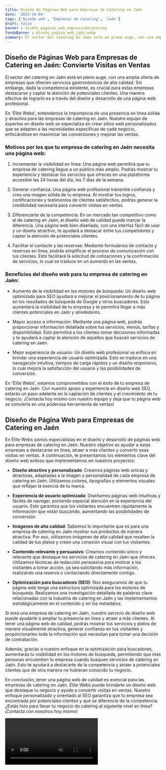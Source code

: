 ```yaml
---
title: Diseño de Páginas Web para Empresas de Catering en Jaén
date: '2023-10-04'
tags: ['Diseño web', 'Empresas de Catering', 'Jaén']
draft: false
banner : diseño_paginas_web_empresasdecatering
fondoBanner : diseño_pagina_web_jaén.webp
summary: El sector del catering en Jaén está en pleno auge, con una amplia oferta de empresas que ofrecen servicios gastronómicos de alta calidad. Sin embargo, dada la competencia existente, es crucial para estas empresas destacarse y captar la atención de potenciales clientes. Una manera efectiva de lograrlo es a través del diseño y desarrollo de una página web profesional.
---
```


## Diseño de Páginas Web para Empresas de Catering en Jaén: Convierte Visitas en Ventas

El sector del catering en Jaén está en pleno auge, con una amplia oferta de empresas que ofrecen servicios gastronómicos de alta calidad. Sin embargo, dada la competencia existente, es crucial para estas empresas destacarse y captar la atención de potenciales clientes. Una manera efectiva de lograrlo es a través del diseño y desarrollo de una página web profesional.

En 'Élite Webs', entendemos la importancia de una presencia en línea sólida y atractiva para las empresas de catering en Jaén. Nuestro equipo de expertos en diseño web se especializa en crear sitios web personalizados que se adapten a las necesidades específicas de cada negocio, enfocándose en maximizar las conversiones y mejorar las ventas.

### Motivos por los que tu empresa de catering en Jaén necesita una página web:

1. Incrementar la visibilidad en línea: Una página web permitirá que tu empresa de catering llegue a un público más amplio. Podrás mostrar tu experiencia y destacar los servicios que ofreces en una plataforma accesible las 24 horas del día, los 7 días de la semana.

2. Generar confianza: Una página web profesional transmite confianza y crea una imagen sólida de tu empresa. Al mostrar tus logros, certificaciones y testimonios de clientes satisfechos, podrás generar la credibilidad necesaria para convertir visitas en ventas.

3. Diferenciarte de la competencia: En un mercado tan competitivo como el de catering en Jaén, el diseño web de calidad puede marcar la diferencia. Una página web bien diseñada, con una interfaz fácil de usar y un diseño atractivo, te ayudará a destacar entre tus competidores y captar la atención de potenciales clientes.

4. Facilitar el contacto y las reservas: Mediante formularios de contacto y reservas en línea, podrás simplificar el proceso de comunicación con tus clientes. Esto facilitará la solicitud de cotizaciones y la confirmación de servicios, lo cual se traduce en un aumento en las ventas.

### Beneficios del diseño web para tu empresa de catering en Jaén:

- Aumento de la visibilidad en los motores de búsqueda: Un diseño web optimizado para SEO ayudará a mejorar el posicionamiento de tu página en los resultados de búsqueda de Google y otros buscadores. Esto aumentará la visibilidad de tu empresa y te permitirá llegar a más clientes potenciales en Jaén y alrededores.

- Mayor acceso a información: Mediante una página web, podrás proporcionar información detallada sobre tus servicios, menús, tarifas y disponibilidad. Esto permitirá a los clientes tomar decisiones informadas y te ayudará a captar la atención de aquellos que buscan servicios de catering en Jaén.

- Mejor experiencia de usuario: Un diseño web profesional se enfoca en brindar una experiencia de usuario optimizada. Esto se traduce en una navegación intuitiva, tiempos de carga rápidos y un diseño responsivo, lo cual mejora la satisfacción del usuario y las posibilidades de conversión.

En 'Élite Webs', estamos comprometidos con el éxito de tu empresa de catering en Jaén. Con nuestro apoyo y experiencia en diseño web SEO, estarás un paso adelante en la captación de clientes y el crecimiento de tu negocio. ¡Contacta hoy mismo con nuestro equipo y deja que tu página web se convierta en una poderosa herramienta de ventas!

<GifSeo />

<Cta />

## Diseño de Página Web para Empresas de Catering en Jaén

En Élite Webs somos especialistas en el diseño y desarrollo de páginas web para empresas de catering en Jaén. Nuestro objetivo es ayudar a estas empresas a destacarse en línea, atraer a más clientes y convertir esas visitas en ventas. A continuación, te presentamos los elementos clave del diseño web exitoso que implementamos en nuestros proyectos:

- **Diseño atractivo y personalizado**: Creamos páginas web únicas y atractivas, adaptadas a la imagen y personalidad de cada empresa de catering en Jaén. Utilizamos colores, tipografías y elementos visuales que reflejan la esencia de tu marca.

- **Experiencia de usuario optimizada**: Diseñamos páginas web intuitivas y fáciles de navegar, poniendo especial atención en la experiencia del usuario. Esto garantiza que los visitantes encuentren rápidamente la información que están buscando, aumentando las posibilidades de conversión.

- **Imágenes de alta calidad**: Sabemos lo importante que es para una empresa de catering en Jaén mostrar sus productos de manera atractiva. Por eso, utilizamos imágenes de alta calidad que resalten la calidad de tus platos y creen una conexión visual con tus visitantes.

- **Contenido relevante y persuasivo**: Creamos contenido único y relevante que destaque los servicios de catering en Jaén que ofreces. Utilizamos técnicas de redacción persuasiva para motivar a los visitantes a tomar acción, ya sea solicitando más información, realizando una reserva o contactando directamente contigo.

- **Optimización para buscadores (SEO)**: Nos aseguramos de que tu página web tenga una estructura optimizada para los motores de búsqueda. Realizamos una investigación detallada de palabras clave relacionadas con la industria de catering en Jaén y las implementamos estratégicamente en el contenido y en los metadatos.

Si eres una empresa de catering en Jaén, nuestro servicio de diseño web puede ayudarte a ampliar tu presencia en línea y atraer a más clientes. Al tener una página web de calidad, podrás mostrar tus servicios y platos de manera visualmente atractiva, generar confianza en tus visitantes y proporcionarles toda la información que necesitan para tomar una decisión de contratación.

Además, gracias a nuestro enfoque en la optimización para buscadores, aumentarás tu visibilidad en los motores de búsqueda, permitiendo que más personas encuentren tu empresa cuando busquen servicios de catering en Jaén. Esto te ayudará a destacarte de la competencia y atraer a potenciales clientes que de otra manera no hubieran conocido tu negocio.

En conclusión, tener una página web de calidad es esencial para las empresas de catering en Jaén. Élite Webs puede brindarte un diseño web que destaque tu negocio y ayude a convertir visitas en ventas. Nuestro enfoque personalizado y orientado al SEO garantiza que tu empresa sea encontrada por potenciales clientes y que se diferencie de la competencia. ¿Estás listo para llevar tu negocio de catering al siguiente nivel en línea? ¡Contacta con nosotros hoy mismo!

<Video />

<CtaBot job='Empresas de Catering' city='Jaén'/>

<Gmaps query='Jaén+españa+maps' />